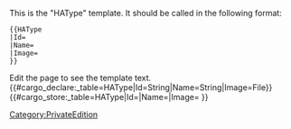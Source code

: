 <noinclude>
This is the "HAType" template.
It should be called in the following format:
<pre>
{{HAType
|Id=
|Name=
|Image=
}}
</pre>
Edit the page to see the template text.
{{#cargo_declare:_table=HAType|Id=String|Name=String|Image=File}}
</noinclude><includeonly>{{#cargo_store:_table=HAType|Id={{{Id|}}}|Name={{{Name|}}}|Image={{{Image|}}} }}
</includeonly>


<noinclude>[[Category:PrivateEdition]]</noinclude>